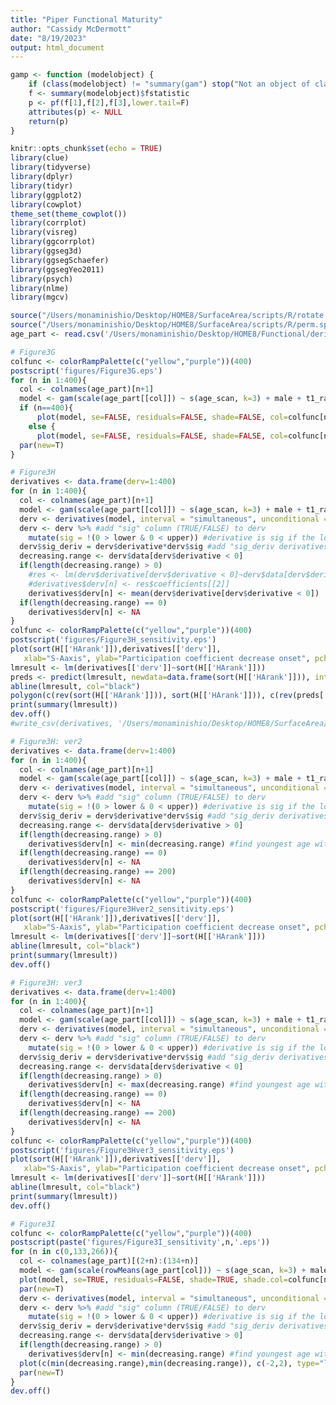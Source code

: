 ```yaml
---
title: "Piper Functional Maturity"
author: "Cassidy McDermott"
date: "8/19/2023"
output: html_document
---
```


```r
gamp <- function (modelobject) {
    if (class(modelobject) != "summary(gam") stop("Not an object of class 'summary(gam' ")
    f <- summary(modelobject)$fstatistic
    p <- pf(f[1],f[2],f[3],lower.tail=F)
    attributes(p) <- NULL
    return(p)
}

knitr::opts_chunk$set(echo = TRUE)
library(clue)
library(tidyverse)
library(dplyr)
library(tidyr)
library(ggplot2)
library(cowplot)
theme_set(theme_cowplot())
library(corrplot)
library(visreg)
library(ggcorrplot)
library(ggseg3d)
library(ggsegSchaefer)
library(ggsegYeo2011)
library(psych)
library(nlme)
library(mgcv)

source("/Users/monaminishio/Desktop/HOME8/SurfaceArea/scripts/R/rotate.parcellation.R")
source("/Users/monaminishio/Desktop/HOME8/SurfaceArea/scripts/R/perm.sphere.p.R")
age_part <- read.csv('/Users/monaminishio/Desktop/HOME8/Functional/derivative/imageData_t1/test/n125_long_inc_part_coef_avg_nodewise_avgrunsschaefer400_age_sensitivity.csv')

# Figure3G
colfunc <- colorRampPalette(c("yellow","purple"))(400)
postscript('figures/Figure3G.eps') 
for (n in 1:400){
  col <- colnames(age_part)[n+1]
  model <- gam(scale(age_part[[col]]) ~ s(age_scan, k=3) + male + t1_rating_avg, data = age_part)
  if (n==400){
      plot(model, se=FALSE, residuals=FALSE, shade=FALSE, col=colfunc[n], ylim=c(-1.5,1), xlim=c(4,9), ylab='Participation Coefficient (z-scored)', xlab='Age')}
    else {
      plot(model, se=FALSE, residuals=FALSE, shade=FALSE, col=colfunc[n], ylim=c(-1.5,1), xlim=c(4,9), ylab='',yaxt="n" , xlab='',xaxt="n" )}
  par(new=T)
}
```

```r
# Figure3H
derivatives <- data.frame(derv=1:400)
for (n in 1:400){
  col <- colnames(age_part)[n+1]
  model <- gam(scale(age_part[[col]]) ~ s(age_scan, k=3) + male + t1_rating_avg, data = age_part)
  derv <- derivatives(model, interval = "simultaneous", unconditional = F)
  derv <- derv %>% #add "sig" column (TRUE/FALSE) to derv
    mutate(sig = !(0 > lower & 0 < upper)) #derivative is sig if the lower CI is not < 0 while the upper CI is > 0 (i.e., when the CI does not include 0)
  derv$sig_deriv = derv$derivative*derv$sig #add "sig_deriv derivatives column where non-significant derivatives are set to 0
  decreasing.range <- derv$data[derv$derivative < 0] 
  if(length(decreasing.range) > 0)
    #res <- lm(derv$derivative[derv$derivative < 0]~derv$data[derv$derivative < 0])
    #derivatives$derv[n] <- res$coefficients[[2]]
    derivatives$derv[n] <- mean(derv$derivative[derv$derivative < 0])
  if(length(decreasing.range) == 0)
    derivatives$derv[n] <- NA
}
colfunc <- colorRampPalette(c("yellow","purple"))(400)
postscript('figures/Figure3H_sensitivity.eps') 
plot(sort(H[['HArank']]),derivatives[['derv']],
   xlab="S-Aaxis", ylab="Participation coefficient decrease onset", pch=19, col=colfunc[sort(H[['HArank']])])
lmresult <- lm(derivatives[['derv']]~sort(H[['HArank']]))
preds <- predict(lmresult, newdata=data.frame(sort(H[['HArank']])), interval="confidence", level = 0.95)
abline(lmresult, col="black")
polygon(c(rev(sort(H[['HArank']])), sort(H[['HArank']])), c(rev(preds[ ,3]), preds[ ,2]), col = 'grey80', border = NA)
print(summary(lmresult))
dev.off()
#write_csv(derivatives, '/Users/monaminishio/Desktop/HOME8/SurfaceArea/scripts/pvalues/part_gam_derivatives.csv')
```

```r
# Figure3H: ver2
derivatives <- data.frame(derv=1:400)
for (n in 1:400){
  col <- colnames(age_part)[n+1]
  model <- gam(scale(age_part[[col]]) ~ s(age_scan, k=3) + male + t1_rating_avg, data = age_part)
  derv <- derivatives(model, interval = "simultaneous", unconditional = F)
  derv <- derv %>% #add "sig" column (TRUE/FALSE) to derv
    mutate(sig = !(0 > lower & 0 < upper)) #derivative is sig if the lower CI is not < 0 while the upper CI is > 0 (i.e., when the CI does not include 0)
  derv$sig_deriv = derv$derivative*derv$sig #add "sig_deriv derivatives column where non-significant derivatives are set to 0
  decreasing.range <- derv$data[derv$derivative > 0] 
  if(length(decreasing.range) > 0)
    derivatives$derv[n] <- min(decreasing.range) #find youngest age with a significant negative derivative
  if(length(decreasing.range) == 0)
    derivatives$derv[n] <- NA
  if(length(decreasing.range) == 200)
    derivatives$derv[n] <- NA
}
colfunc <- colorRampPalette(c("yellow","purple"))(400)
postscript('figures/Figure3Hver2_sensitivity.eps') 
plot(sort(H[['HArank']]),derivatives[['derv']],
   xlab="S-Aaxis", ylab="Participation coefficient decrease onset", pch=19, col=colfunc[sort(H[['HArank']])])
lmresult <- lm(derivatives[['derv']]~sort(H[['HArank']]))
abline(lmresult, col="black")
print(summary(lmresult))
dev.off()

# Figure3H: ver3
derivatives <- data.frame(derv=1:400)
for (n in 1:400){
  col <- colnames(age_part)[n+1]
  model <- gam(scale(age_part[[col]]) ~ s(age_scan, k=3) + male + t1_rating_avg, data = age_part)
  derv <- derivatives(model, interval = "simultaneous", unconditional = F)
  derv <- derv %>% #add "sig" column (TRUE/FALSE) to derv
    mutate(sig = !(0 > lower & 0 < upper)) #derivative is sig if the lower CI is not < 0 while the upper CI is > 0 (i.e., when the CI does not include 0)
  derv$sig_deriv = derv$derivative*derv$sig #add "sig_deriv derivatives column where non-significant derivatives are set to 0
  decreasing.range <- derv$data[derv$derivative < 0] 
  if(length(decreasing.range) > 0)
    derivatives$derv[n] <- max(decreasing.range) #find youngest age with a significant negative derivative
  if(length(decreasing.range) == 0)
    derivatives$derv[n] <- NA
  if(length(decreasing.range) == 200)
    derivatives$derv[n] <- NA
}
colfunc <- colorRampPalette(c("yellow","purple"))(400)
postscript('figures/Figure3Hver3_sensitivity.eps') 
plot(sort(H[['HArank']]),derivatives[['derv']],
   xlab="S-Aaxis", ylab="Participation coefficient decrease onset", pch=19, col=colfunc[sort(H[['HArank']])])
lmresult <- lm(derivatives[['derv']]~sort(H[['HArank']]))
abline(lmresult, col="black")
print(summary(lmresult))
dev.off()
```

```r
# Figure3I
colfunc <- colorRampPalette(c("yellow","purple"))(400)
postscript(paste('figures/Figure3I_sensitivity',n,'.eps'))
for (n in c(0,133,266)){
  col <- colnames(age_part)[(2+n):(134+n)]
  model <- gam(scale(rowMeans(age_part[col])) ~ s(age_scan, k=3) + male + t1_rating_avg, data = age_part)
  plot(model, se=TRUE, residuals=FALSE, shade=TRUE, shade.col=colfunc[n+1], col=colfunc[n+1], ylim=c(-2,2), xlim=c(4,9), ylab='Hurst Exponent (z-scored)', xlab='Age')
  par(new=T)
  derv <- derivatives(model, interval = "simultaneous", unconditional = F)
  derv <- derv %>% #add "sig" column (TRUE/FALSE) to derv
    mutate(sig = !(0 > lower & 0 < upper)) #derivative is sig if the lower CI is not < 0 while the upper CI is > 0 (i.e., when the CI does not include 0)
  derv$sig_deriv = derv$derivative*derv$sig #add "sig_deriv derivatives column where non-significant derivatives are set to 0
  decreasing.range <- derv$data[derv$derivative > 0] 
  if(length(decreasing.range) > 0)
    derivatives$derv[n] <- min(decreasing.range) #find youngest age with a significant negative derivative
  plot(c(min(decreasing.range),min(decreasing.range)), c(-2,2), type="l", ylim=c(-2,2), xlim=c(4,9), ylab='Participation Coefficient (z-scored)', xlab='Age')
  par(new=T)
}
dev.off()
```